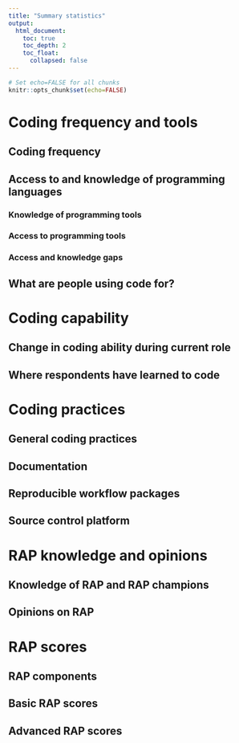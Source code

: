 ```yaml
---
title: "Summary statistics"
output:
  html_document:
    toc: true
    toc_depth: 2
    toc_float: 
      collapsed: false
---
```

```r
# Set echo=FALSE for all chunks
knitr::opts_chunk$set(echo=FALSE)
```

# Coding frequency and tools


## Coding frequency


## Access to and knowledge of programming languages


### Knowledge of programming tools


### Access to programming tools


### Access and knowledge gaps


## What are people using code for?


# Coding capability 


## Change in coding ability during current role


## Where respondents have learned to code


# Coding practices


## General coding practices

## Documentation


## Reproducible workflow packages

## Source control platform

# RAP knowledge and opinions


## Knowledge of RAP and RAP champions


## Opinions on RAP
# RAP scores



## RAP components


## Basic RAP scores


## Advanced RAP scores
